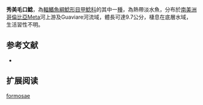 {{Speciesbox
| name = 秀美毛口鯰
| image = 
| image_width = 250px
| image_caption = 
| status = NE
| status_system = IUCN3.1
| genus = Chaetostoma
| species = formosae
| authority = [[Ballen|Ballen]], 2011
| synonyms = 
}}

'''秀美毛口鯰'''，為[[輻鰭魚綱|輻鰭魚綱]][[鯰形目|鯰形目]][[甲鯰科|甲鯰科]]的其中一[[種|種]]，為熱帶淡水魚，分布於[[南美洲|南美洲]][[哥倫比亞|哥倫比亞]]Meta河上游及Guaviare河流域，體長可達9.7公分，棲息在底層水域，生活習性不明。

==参考文献==
*{{FishBase_species|genus=Chaetostoma|species=formosae|year=2014|month=11}}

== 扩展阅读 ==
{{refbegin}}
{{wikispecies-inline|Chaetostoma formosae |秀美毛口鯰}}
{{refend}}
{{Taxonbar|from=Q13461105}}

[[Category:毛口鯰屬|formosae]]